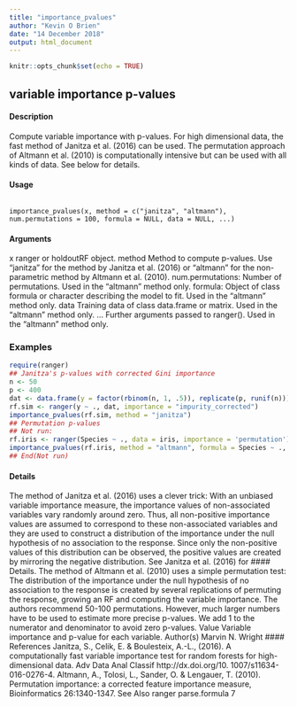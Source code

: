 ---
title: "importance_pvalues"
author: "Kevin O Brien"
date: "14 December 2018"
output: html_document
---

```{r setup, include=FALSE}
knitr::opts_chunk$set(echo = TRUE)
```
## variable importance p-values

#### Description

Compute variable importance with p-values. For high dimensional data, the fast method of Janitza
et al. (2016) can be used. The permutation approach of Altmann et al. (2010) is computationally
intensive but can be used with all kinds of data. See below for details.

#### Usage

<pre><code>
importance_pvalues(x, method = c("janitza", "altmann"),
num.permutations = 100, formula = NULL, data = NULL, ...)
</code></pre>

#### Arguments
x ranger or holdoutRF object.
method Method to compute p-values. Use "janitza" for the method by Janitza et al. (2016) or "altmann" for the non-parametric method by Altmann et al. (2010).
num.permutations: Number of permutations. Used in the "altmann" method only.
formula:  Object of class formula or character describing the model to fit. Used in the "altmann" method only.
data Training data of class data.frame or matrix. Used in the "altmann" method only.
... Further arguments passed to ranger(). Used in the "altmann" method only.


### Examples

```{r}
require(ranger)
## Janitza's p-values with corrected Gini importance
n <- 50
p <- 400
dat <- data.frame(y = factor(rbinom(n, 1, .5)), replicate(p, runif(n)))
rf.sim <- ranger(y ~ ., dat, importance = "impurity_corrected")
importance_pvalues(rf.sim, method = "janitza")
## Permutation p-values
## Not run:
rf.iris <- ranger(Species ~ ., data = iris, importance = 'permutation')
importance_pvalues(rf.iris, method = "altmann", formula = Species ~ ., data = iris)
## End(Not run)
```
#### Details
The method of Janitza et al. (2016) uses a clever trick: With an unbiased variable importance
measure, the importance values of non-associated variables vary randomly around zero. Thus,
all non-positive importance values are assumed to correspond to these non-associated variables and
they are used to construct a distribution of the importance under the null hypothesis of no association
to the response. Since only the non-positive values of this distribution can be observed, the positive
values are created by mirroring the negative distribution. See Janitza et al. (2016) for #### Details.
The method of Altmann et al. (2010) uses a simple permutation test: The distribution of the importance
under the null hypothesis of no association to the response is created by several replications
of permuting the response, growing an RF and computing the variable importance. The authors
recommend 50-100 permutations. However, much larger numbers have to be used to estimate more
precise p-values. We add 1 to the numerator and denominator to avoid zero p-values.
Value
Variable importance and p-value for each variable.
Author(s)
Marvin N. Wright
#### References
Janitza, S., Celik, E. & Boulesteix, A.-L., (2016). A computationally fast variable importance test
for random forests for high-dimensional data. Adv Data Anal Classif http://dx.doi.org/10.
1007/s11634-016-0276-4.
Altmann, A., Tolosi, L., Sander, O. & Lengauer, T. (2010). Permutation importance: a corrected
feature importance measure, Bioinformatics 26:1340-1347.
See Also
ranger
parse.formula 7